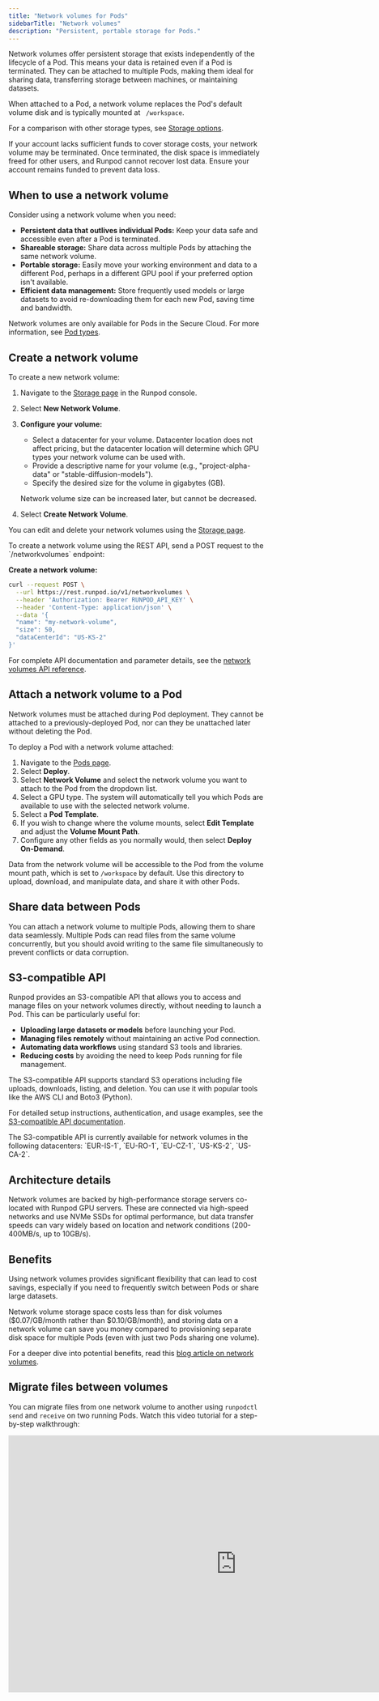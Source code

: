 ```yaml
---
title: "Network volumes for Pods"
sidebarTitle: "Network volumes"
description: "Persistent, portable storage for Pods."
---
```


Network volumes offer persistent storage that exists independently of the lifecycle of a Pod. This means your data is retained even if a Pod is terminated. They can be attached to multiple Pods, making them ideal for sharing data, transferring storage between machines, or maintaining datasets.

When attached to a Pod, a network volume replaces the Pod's default volume disk and is typically mounted at ` /workspace`.

For a comparison with other storage types, see [Storage options](/pods/storage/types).

<Warning>

If your account lacks sufficient funds to cover storage costs, your network volume may be terminated. Once terminated, the disk space is immediately freed for other users, and Runpod cannot recover lost data. Ensure your account remains funded to prevent data loss.

</Warning>

## When to use a network volume

Consider using a network volume when you need:

*   **Persistent data that outlives individual Pods:** Keep your data safe and accessible even after a Pod is terminated.
*   **Shareable storage:** Share data across multiple Pods by attaching the same network volume.
*   **Portable storage:** Easily move your working environment and data to a different Pod, perhaps in a different GPU pool if your preferred option isn't available.
*   **Efficient data management:** Store frequently used models or large datasets to avoid re-downloading them for each new Pod, saving time and bandwidth.

<Note>

  Network volumes are only available for Pods in the Secure Cloud. For more information, see [Pod types](/pods/overview#pod-types).

</Note>

## Create a network volume

<Tabs>
<Tab title="Web">
To create a new network volume:

1.  Navigate to the [Storage page](https://www.console.runpod.io/user/storage) in the Runpod console.
2.  Select **New Network Volume**.
3.  **Configure your volume:**
    * Select a datacenter for your volume. Datacenter location does not affect pricing, but the datacenter location will determine which GPU types your network volume can be used with.
    *   Provide a descriptive name for your volume (e.g., "project-alpha-data" or "stable-diffusion-models").
    *   Specify the desired size for the volume in gigabytes (GB).
    
    <Warning>
    
    Network volume size can be increased later, but cannot be decreased.
    
    </Warning>

4.  Select **Create Network Volume**.

You can edit and delete your network volumes using the [Storage page](https://www.console.runpod.io/user/storage).

</Tab>

<Tab title="REST API">
To create a network volume using the REST API, send a POST request to the `/networkvolumes` endpoint:

**Create a network volume:**
```bash
curl --request POST \
  --url https://rest.runpod.io/v1/networkvolumes \
  --header 'Authorization: Bearer RUNPOD_API_KEY' \
  --header 'Content-Type: application/json' \
  --data '{
  "name": "my-network-volume",
  "size": 50,
  "dataCenterId": "US-KS-2"
}'
```

For complete API documentation and parameter details, see the [network volumes API reference](/api-reference/network-volumes/POST/networkvolumes).

</Tab>

</Tabs>

## Attach a network volume to a Pod

<Note>

Network volumes must be attached during Pod deployment. They cannot be attached to a previously-deployed Pod, nor can they be unattached later without deleting the Pod.

</Note>

To deploy a Pod with a network volume attached:

1. Navigate to the [Pods page](https://www.console.runpod.io/pods).
2. Select **Deploy**.
3. Select **Network Volume** and select the network volume you want to attach to the Pod from the dropdown list.
4. Select a GPU type. The system will automatically tell you which Pods are available to use with the selected network volume.
5. Select a **Pod Template**.
5. If you wish to change where the volume mounts, select **Edit Template** and adjust the **Volume Mount Path**.
4. Configure any other fields as you normally would, then select **Deploy On-Demand**.

Data from the network volume will be accessible to the Pod from the volume mount path, which is set to `/workspace` by default. Use this directory to upload, download, and manipulate data, and share it with other Pods.

## Share data between Pods

You can attach a network volume to multiple Pods, allowing them to share data seamlessly. Multiple Pods can read files from the same volume concurrently, but you should avoid writing to the same file simultaneously to prevent conflicts or data corruption.

## S3-compatible API

Runpod provides an S3-compatible API that allows you to access and manage files on your network volumes directly, without needing to launch a Pod. This can be particularly useful for:

- **Uploading large datasets or models** before launching your Pod.
- **Managing files remotely** without maintaining an active Pod connection.
- **Automating data workflows** using standard S3 tools and libraries.
- **Reducing costs** by avoiding the need to keep Pods running for file management.

The S3-compatible API supports standard S3 operations including file uploads, downloads, listing, and deletion. You can use it with popular tools like the AWS CLI and Boto3 (Python).

For detailed setup instructions, authentication, and usage examples, see the [S3-compatible API documentation](/serverless/storage/s3-api).

<Note>
The S3-compatible API is currently available for network volumes in the following datacenters: `EUR-IS-1`, `EU-RO-1`, `EU-CZ-1`, `US-KS-2`, `US-CA-2`.
</Note>

## Architecture details

Network volumes are backed by high-performance storage servers co-located with Runpod GPU servers. These are connected via high-speed networks and use NVMe SSDs for optimal performance, but data transfer speeds can vary widely based on location and network conditions (200-400MB/s, up to 10GB/s).

## Benefits

Using network volumes provides significant flexibility that can lead to cost savings, especially if you need to frequently switch between Pods or share large datasets.

Network volume storage space costs less than for disk volumes (\$0.07/GB/month rather than \$0.10/GB/month), and storing data on a network volume can save you money compared to provisioning separate disk space for multiple Pods (even with just two Pods sharing one volume).

For a deeper dive into potential benefits, read this [blog article on network volumes](https://blog.runpod.io/four-reasons-to-set-up-a/).

## Migrate files between volumes

You can migrate files from one network volume to another using `runpodctl send` and `receive` on two running Pods. Watch this video tutorial for a step-by-step walkthrough:

<Frame>
  <iframe width="900"
  height="508"
  src="https://www.youtube.com/embed/gnSLRrlBfcA" 
  title="How to clone network volumes using runpodctl" 
  frameborder="0" 
  allow="fullscreen; accelerometer; autoplay; clipboard-write; encrypted-media; gyroscope; picture-in-picture; web-share" 
  referrerpolicy="strict-origin-when-cross-origin">
  </iframe>
</Frame>